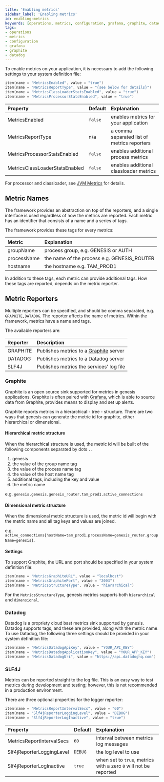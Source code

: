 ```yaml
---
title: 'Enabling metrics'
sidebar_label: 'Enabling metrics'
id: enabling-metrics
keywords: [operations, metrics, configuration, grafana, graphite, datadog]
tags:
- operations
- metrics
- configuration
- grafana
- graphite
- datadog
---
```


To enable metrics on your application, it is necessary to add the following settings to your system definition file:

```kotlin
item(name = "MetricsEnabled", value = "true")
item(name = "MetricsReportType", value = "{see below for details}")
item(name = "MetricsClassLoaderStatsEnabled", value = "true")
item(name = "MetricsProcessorStatsEnabled", value = "true")
```

| Property                       | Default | Explanation                                 |
|:-------------------------------|:--------|:--------------------------------------------|
| MetricsEnabled                 | `false` | enables metrics for your application        |
| MetricsReportType              | n/a     | a comma separated list of metrics reporters |
| MetricsProcessorStatsEnabled   | `false` | enables additional process metrics          |
| MetricsClassLoaderStatsEnabled | `false` | enables additional classloader metrics      |

For processor and classloader, see [JVM Metrics](../framework-level-metrics#jvm-metrics) for details.

## Metric Names

The framework provides an abstraction on top of the reporters,
and a single interface is used regardless of how the metrics are reported.
Each metric has an identifier that consists of a name and a series of tags.

The framework provides these tags for every metrics:

| Metric      | Explanation                                 |
|:------------|:--------------------------------------------|
| groupName   | process group, e.g. GENESIS or AUTH         |
| processName | the name of the process e.g. GENESIS_ROUTER |
| hostname    | the hostname e.g. TAM_PROD1                 |

In addition to these tags, each metric can provide additional tags.
How these tags are reported, depends on the metric reporter.

## Metric Reporters

Multiple reporters can be specified, and should be comma separated, e.g. `GRAPHITE,DATADOG`.
The reporter affects the name of metrics.
Within the framework, metrics have a name and tags. 

The available reporters are:

| Reporter | Description                                                         |
|:---------|:--------------------------------------------------------------------|
| GRAPHITE | Publishes metrics to a [Graphite](https://graphiteapp.org/) server  |
| DATADOG  | Publishes metrics to a [Datadog](https://www.datadoghq.com/) server |
| SLF4J    | Publishes metrics the services' log file                            |

### Graphite

Graphite is an open source sink supported for metrics in genesis applications.
Graphite is often paired with [Grafana](https://grafana.com/),
which is able to source data from Graphite, provides means to display and set up alerts.

Graphite reports metrics in a hierarchical - tree - structure.
There are two ways that genesis can generate the metric id for graphite, either hierarchical or dimensional.

#### Hierarchical metric structure

When the hierarchical structure is used, the metric id will be built of the following components separated by dots `.`.
1. genesis
2. the value of the group name tag
3. the value of the process name tag
4. the value of the host name tag
5. additional tags, including the key and value
6. the metric name

e.g. `genesis.genesis.genesis_router.tam_prod1.active_connections`

#### Dimensional metric structure

When the dimensional metric structure is used, the metric id will begin with the metric name and
all tag keys and values are joined.

e.g. `active_connections{hostName=tam_prod1.processName=genesis_router.groupName=genesis}`.

#### Settings

To support Graphite, the URL and port should be specified in your system definition file:

```kotlin
item(name = "MetricsGraphiteURL", value = "localhost")
item(name = "MetricsGraphitePort", value = "2003")
item(name = "MetricsStructureType", value = "hierarchical")
```

For the `MetricsStructureType`, genesis metrics supports both `hierarchical` and `dimensional`.


### Datadog

Datadog is a propriety cloud bast metrics sink supported by genesis.
Datadog supports tags, and these are provided, along with the metric name.
To use Datadog, the following three settings should be provided in your system definition file:

```kotlin
item(name = "MetricsDatadogApiKey", value = "YOUR_API_KEY")
item(name = "MetricsDatadogApplicationKey", value = "YOUR_APP_KEY")
item(name = "MetricsDatadogUri", value = "https://api.datadoghq.com")
```

### SLF4J

Metrics can be reported straight to the log file.
This is an easy way to test metrics during development and testing;
however, this is not recommended in a production environment.

There are three optional properties for the logger reporter:

```kotlin
item(name = "MetricsReportIntervalSecs", value = "60")
item(name = "Slf4jReporterLoggingLevel", value = "DEBUG")
item(name = "Slf4jReporterLogInactive", value = "true")
```

| Property                  | Default | Explanation                                                      |
|:--------------------------|:--------|:-----------------------------------------------------------------|
| MetricsReportIntervalSecs | `60`    | interval between metrics log messages                            |
| Slf4jReporterLoggingLevel | `DEBUG` | the log level to use                                             |
| Slf4jReporterLogInactive  | `true`  | when set to `true`, metrics with a zero `0` will not be reported |
